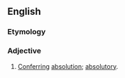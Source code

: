 ==English==

===Etymology===
{{suffix|absolve|atory}}
===Adjective===
{{en-adj}}

# [[conferring|Conferring]] [[absolution]]; [[absolutory]].